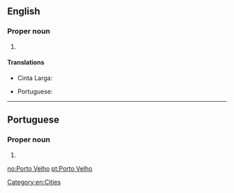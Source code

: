 ==English==

===Proper noun===
{{en-proper noun|head=[[Porto]] [[Velho]]}}

# {{place:Porto Velho, RO, BR|en}}

====Translations====
{{trans-top|capital of Rondônia, Brazil}}
* Cinta Larga: {{t|cin|póótto wééliyo}}
{{trans-mid}}
* Portuguese: {{t|pt|Porto Velho|m}}
{{trans-bottom}}

[[Category:en:Cities]]

----

==Portuguese==

===Proper noun===
{{pt-proper noun|m}}

# {{place:Porto Velho, RO, BR|pt|Porto Velho}}

[[no:Porto Velho]]
[[pt:Porto Velho]]